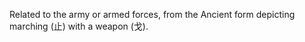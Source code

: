 Related to the army or armed forces, from the Ancient form depicting marching (止) with a weapon
(戈).
